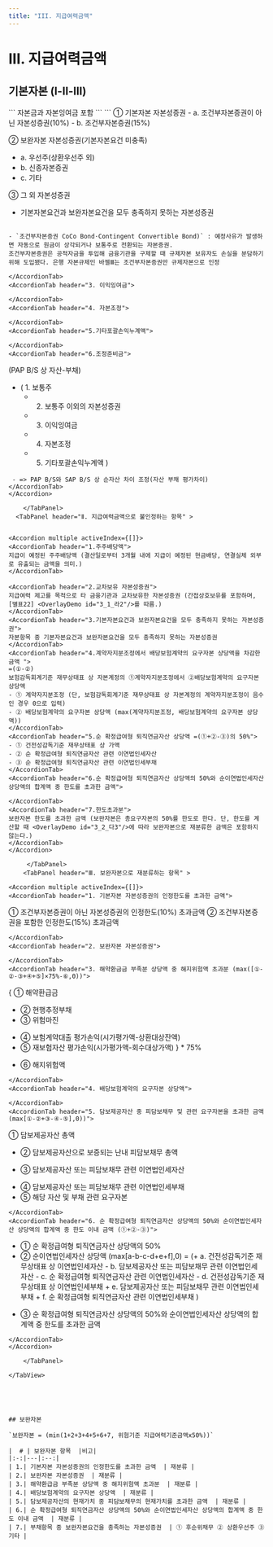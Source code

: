```yaml
---
title: "III. 지급여력금액"
---
```

  

# III. 지급여력금액

## 기본자본 (Ⅰ-Ⅱ-Ⅲ)

<TabView>
    <TabPanel header="Ⅰ. PAP B/S 상 순자산 " >

<Accordion multiple activeIndex={[]}>
<AccordionTab header="1. 보통주">
```
자본금과 자본잉여금 포함
```
</AccordionTab>
<AccordionTab header="2. 보통주 이외의 자본성증권 ">
```
① 기본자본 자본성증권
  - a. 조건부자본증권이 아닌 자본성증권(10%)
  - b. 조건부자본증권(15%)

② 보완자본 자본성증권(기본자본요건 미충족)
  - a. 우선주(상환우선주 외)
  - b. 신종자본증권
  - c. 기타

③ 그 외 자본성증권
   - 기본자본요건과 보완자본요건을 모두 충족하지 못하는 자본성증권
```

- `조건부자본증권 CoCo Bond·Contingent Convertible Bond)` : 예정사유가 발생하면 자동으로 원금이 상각되거나 보통주로 전환되는 자본증권.
조건부자본증권은 공적자금을 투입해 금융기관을 구제할 때 규제자본 보유자도 손실을 분담하기 위해 도입됐다. 은행 자본규제인 바젤Ⅲ는 조건부자본증권만 규제자본으로 인정

</AccordionTab>
<AccordionTab header="3. 이익잉여금">

</AccordionTab>
<AccordionTab header="4. 자본조정">

</AccordionTab>
<AccordionTab header="5.기타포괄손익누계액">

</AccordionTab>
<AccordionTab header="6.조정준비금">
```
(PAP B/S 상 자산-부채)
- ( 1. 보통주
  + 2. 보통주 이외의 자본성증권
  + 3. 이익잉여금
  + 4. 자본조정
  + 5. 기타포괄손익누계액 )
```
 - => PAP B/S와 SAP B/S 상 순자산 차이 조정(자산 부채 평가차이)
</AccordionTab>
</Accordion>

    </TabPanel>
  <TabPanel header="Ⅱ. 지급여력금액으로 불인정하는 항목" >


<Accordion multiple activeIndex={[]}>
<AccordionTab header="1.주주배당액">
지급이 예정된 주주배당액 (결산일로부터 3개월 내에 지급이 예정된 현금배당, 연결실체 외부로 유출되는 금액을 의미.)
</AccordionTab>

<AccordionTab header="2.교차보유 자본성증권">
지급여력 제고를 목적으로 타 금융기관과 교차보유한 자본성증권 (간접상호보유를 포함하며, [별표22] <OverlayDemo id="3_1_라2"/>를 따름.)
</AccordionTab>
<AccordionTab header="3.기본자본요건과 보완자본요건을 모두 충족하지 못하는 자본성증권">
자본항목 중 기본자본요건과 보완자본요건을 모두 충족하지 못하는 자본성증권
</AccordionTab>
<AccordionTab header="4.계약자지분조정에서 배당보험계약의 요구자본 상당액을 차감한 금액 ">
=(①-②)
보험감독회계기준 재무상태표 상 자본계정의 ①계약자지분조정에서 ②배당보험계약의 요구자본 상당액
- ① 계약자지분조정 (단, 보험감독회계기준 재무상태표 상 자본계정의 계약자지분조정이 음수인 경우 0으로 입력)
- ② 배당보험계약의 요구자본 상당액 (max(계약자지분조정, 배당보험계약의 요구자본 상당액))
</AccordionTab>
<AccordionTab header="5.순 확정급여형 퇴직연금자산 상당액 =(①+②-③)의 50%">
- ① 건전성감독기준 재무상태표 상 가액
- ② 순 확정급여형 퇴직연금자산 관련 이연법인세자산
- ③ 순 확정급여형 퇴직연금자산 관련 이연법인세부채
</AccordionTab>
<AccordionTab header="6.순 확정급여형 퇴직연금자산 상당액의 50%와 순이연법인세자산 상당액의 합계액 중 한도를 초과한 금액">

</AccordionTab>
<AccordionTab header="7.한도초과분">
보완자본 한도를 초과한 금액 (보완자본은 총요구자본의 50%를 한도로 한다. 단, 한도를 계산할 때 <OverlayDemo id="3_2_다3"/>에 따라 보완자본으로 재분류한 금액은 포함하지 않는다.)
</AccordionTab>
</Accordion>

     </TabPanel>
    <TabPanel header="Ⅲ. 보완자본으로 재분류하는 항목" >

<Accordion multiple activeIndex={[]}>
<AccordionTab header="1. 기본자본 자본성증권의 인정한도를 초과한 금액">
```
① 조건부자본증권이 아닌 자본성증권의 인정한도(10%) 초과금액
② 조건부자본증권을 포함한 인정한도(15%) 초과금액
```
</AccordionTab>
<AccordionTab header="2. 보완자본 자본성증권">

</AccordionTab>
<AccordionTab header="3. 해약환금금 부족분 상당액 중 해지위험액 초과분 (max([①-②-③+④+⑤]×75%-⑥,0))">
```
{  ① 해약환급금
 - ② 현행추정부채
 - ③ 위험마진
 + ④ 보험계약대출 평가손익(시가평가액-상환대상잔액)
 + ⑤ 재보험자산 평가손익(시가평가액-회수대상가액)
 } * 75%
- ⑥ 해지위험액
```
</AccordionTab>
<AccordionTab header="4. 배당보험계약의 요구자본 상당액">

</AccordionTab>
<AccordionTab header="5. 담보제공자산 중 피담보채무 및 관련 요구자본을 초과한 금액 (max[①-②+③-④-⑤],0))">
```
  ① 담보제공자산 총액
- ② 담보제공자산으로 보증되는 난내 피담보채무 총액
+ ③ 담보제공자산 또는 피담보채무 관련 이연법인세자산
- ④ 담보제공자산 또는 피담보채무 관련 이연법인세부채
- ⑤ 해당 자산 및 부채 관련 요구자본
```
</AccordionTab>
<AccordionTab header="6. 순 확정급여형 퇴직연금자산 상당액의 50%와 순이연법인세자산 상당액의 합계액 중 한도 이내 금액 (①+②-③)">
```
+ ① 순 확정급여형 퇴직연금자산 상당액의 50%
+ ② 순이연법인세자산 상당액 (max[a-b-c-d+e+f],0)
   = (+ a. 건전성감독기준 재무상태표 상 이연법인세자산
      - b. 담보제공자산 또는 피담보채무 관련 이연법인세 자산
      - c. 순 확정급여형 퇴직연금자산 관련 이연법인세자산
      - d. 건전성감독기준 재무상태표 상 이연법인세부채
      + e. 담보제공자산 또는 피담보채무 관련 이연법인세 부채
      + f. 순 확정급여형 퇴직연금자산 관련 이연법인세부채 )
- ③ 순 확정급여형 퇴직연금자산 상당액의 50%와 순이연법인세자산 상당액의 합계액 중 한도를 초과한 금액
```
</AccordionTab>
</Accordion>

    </TabPanel>

</TabView>





## 보완자본

`보완자본 = (min(1+2+3+4+5+6+7, 위험기준 지급여력기준금액ⅹ50%))`

|  # | 보완자본 항목  |비고|
|:-:|---|:--:|
| 1.| 기본자본 자본성증권의 인정한도를 초과한 금액  | 재분류 |
| 2.| 보완자본 자본성증권  | 재분류 |
| 3.| 해약환급금 부족분 상당액 중 해지위험액 초과분  | 재분류 |
| 4.| 배당보험계약의 요구자본 상당액  | 재분류 |
| 5.| 담보제공자산의 현재가치 중 피담보채무의 현재가치를 초과한 금액  | 재분류 |
| 6.| 순 확정급여형 퇴직연금자산 상당액의 50%와 순이연법인세자산 상당액의 합계액 중 한도 이내 금액  | 재분류 |
| 7.| 부채항목 중 보완자본요건을 충족하는 자본성증권  | ① 후순위채무 ② 상환우선주 ③ 기타 |
